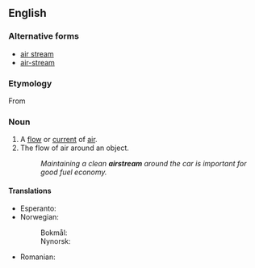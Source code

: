 ==English==

===Alternative forms===
* [[air stream]]
* [[air-stream]]

===Etymology===
From {{compound|air|stream|lang=en}}

===Noun===
{{en-noun}}

# A [[flow]] or [[current]] of [[air]].
# The flow of air around an object.
#: ''Maintaining a clean '''airstream''' around the car is important for good fuel economy.''

====Translations====
{{trans-top|flow or current of air}}
* Esperanto: {{t|eo|aerfluo}}
* Norwegian:
*: Bokmål: {{t|nb|luftstrøm|m}}
*: Nynorsk: {{t|nn|luftstraum|m}}
{{trans-mid}}
* Romanian: {{t+|ro|curent de aer|n}}
{{trans-bottom}}